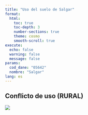 ```yaml
---
title: "Uso del suelo de Salgar"
format: 
  html:
    toc: true
    toc-depth: 3
    number-sections: true
    theme: cosmo
    smooth-scroll: true
execute:
  echo: false
  warning: false
  message: false
params:
  cod_dane: "05642"
  nombre: "Salgar"
lang: es
---
```



## Conflicto de uso (RURAL)

![](img_r1/conf_porcentajes.png)
